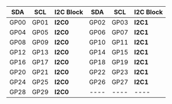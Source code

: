 | SDA  | SCL  | I2C Block | SDA  | SCL  | I2C Block |
| :--: | :--: | :-------- | :--: | :--: | :-------- |
| GP00 | GP01 | **I2C0**  | GP02 | GP03 | **I2C1**  |
| GP04 | GP05 | **I2C0**  | GP06 | GP07 | **I2C1**  |
| GP08 | GP09 | **I2C0**  | GP10 | GP11 | **I2C1**  |
| GP12 | GP13 | **I2C0**  | GP14 | GP15 | **I2C1**  |
| GP16 | GP17 | **I2C0**  | GP18 | GP19 | **I2C1**  |
| GP20 | GP21 | **I2C0**  | GP22 | GP23 | **I2C1**  |
| GP24 | GP25 | **I2C0**  | GP26 | GP27 | **I2C1**  |
| GP28 | GP29 | **I2C0**  | ---- | ---- | ----      |
